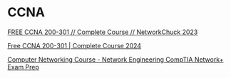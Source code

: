 # CCNA

[FREE CCNA 200-301 // Complete Course // NetworkChuck 2023](https://youtube.com/playlist?list=PLIhvC56v63IJVXv0GJcl9vO5Z6znCVb1P)

[Free CCNA 200-301 | Complete Course 2024](https://youtube.com/playlist?list=PLxbwE86jKRgMpuZuLBivzlM8s2Dk5lXBQ&si=5P7Kn6tIklUXAqCa)

[Computer Networking Course - Network Engineering CompTIA Network+ Exam Prep](https://youtu.be/qiQR5rTSshw)
